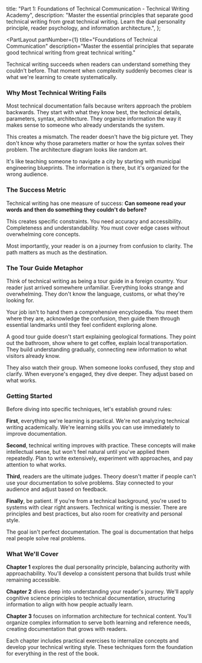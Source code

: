 
  title:
    "Part 1: Foundations of Technical Communication - Technical Writing Academy",
  description:
    "Master the essential principles that separate good technical writing from great technical writing. Learn the dual personality principle, reader psychology, and information architecture.",
};

<PartLayout 
  partNumber={1} 
  title="Foundations of Technical Communication"
  description="Master the essential principles that separate good technical writing from great technical writing."
>

Technical writing succeeds when readers can understand something they couldn't before. That moment when complexity suddenly becomes clear is what we're learning to create systematically.

### Why Most Technical Writing Fails

Most technical documentation fails because writers approach the problem backwards. They start with what they know best, the technical details, parameters, syntax, architecture. They organize information the way it makes sense to someone who already understands the system.

This creates a mismatch. The reader doesn't have the big picture yet. They don't know why those parameters matter or how the syntax solves their problem. The architecture diagram looks like random art.

It's like teaching someone to navigate a city by starting with municipal engineering blueprints. The information is there, but it's organized for the wrong audience.

### The Success Metric

Technical writing has one measure of success: **Can someone read your words and then do something they couldn't do before?**

This creates specific constraints. You need accuracy and accessibility. Completeness and understandability. You must cover edge cases without overwhelming core concepts.

Most importantly, your reader is on a journey from confusion to clarity. The path matters as much as the destination.

### The Tour Guide Metaphor

Think of technical writing as being a tour guide in a foreign country. Your reader just arrived somewhere unfamiliar. Everything looks strange and overwhelming. They don't know the language, customs, or what they're looking for.

Your job isn't to hand them a comprehensive encyclopedia. You meet them where they are, acknowledge the confusion, then guide them through essential landmarks until they feel confident exploring alone.

A good tour guide doesn't start explaining geological formations. They point out the bathroom, show where to get coffee, explain local transportation. They build understanding gradually, connecting new information to what visitors already know.

They also watch their group. When someone looks confused, they stop and clarify. When everyone's engaged, they dive deeper. They adjust based on what works.

### Getting Started

Before diving into specific techniques, let's establish ground rules:

**First**, everything we're learning is practical. We're not analyzing technical writing academically. We're learning skills you can use immediately to improve documentation.

**Second**, technical writing improves with practice. These concepts will make intellectual sense, but won't feel natural until you've applied them repeatedly. Plan to write extensively, experiment with approaches, and pay attention to what works.

**Third**, readers are the ultimate judges. Theory doesn't matter if people can't use your documentation to solve problems. Stay connected to your audience and adjust based on feedback.

**Finally**, be patient. If you're from a technical background, you're used to systems with clear right answers. Technical writing is messier. There are principles and best practices, but also room for creativity and personal style.

The goal isn't perfect documentation. The goal is documentation that helps real people solve real problems.

### What We'll Cover

**Chapter 1** explores the dual personality principle, balancing authority with approachability. You'll develop a consistent persona that builds trust while remaining accessible.

**Chapter 2** dives deep into understanding your reader's journey. We'll apply cognitive science principles to technical documentation, structuring information to align with how people actually learn.

**Chapter 3** focuses on information architecture for technical content. You'll organize complex information to serve both learning and reference needs, creating documentation that grows with readers.

Each chapter includes practical exercises to internalize concepts and develop your technical writing style. These techniques form the foundation for everything in the rest of the book.

</PartLayout>
